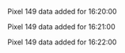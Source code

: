 Pixel 149 data added for 16:20:00

Pixel 149 data added for 16:21:00

Pixel 149 data added for 16:22:00

